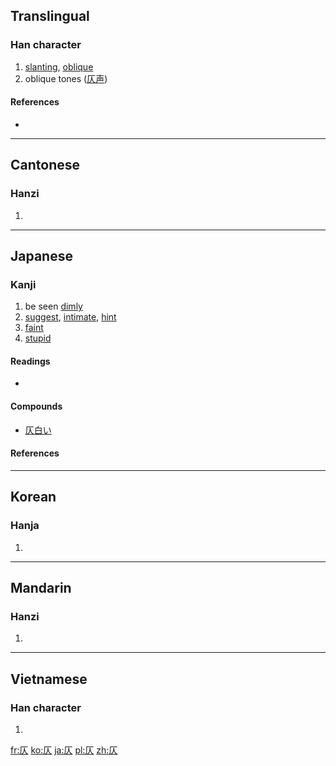 ==Translingual==

===Han character===
{{Han char|rn=9|rad=人|as=02|sn=4|four=7128<sub>0</sub>|canj=一人 (MO)}}

# [[slanting]], [[oblique]]
# oblique tones ([[仄声]])

====References====
* {{Han ref|kx=0091.120|dkj=00352|dj=0193.040|hdz=10103.070|uh=4EC4|ud=20164|bh=A4B7|bd=42167}}

----

==Cantonese==

===Hanzi===
{{yue-hanzi|jyut=|y=jak1}}

# {{defn|Cantonese|sort=人02}}

----

==Japanese==
{{ja-forms|[[仄]]|[[仄]]|[[庂]]}}

===Kanji===
{{ja-kanji|grade=uc|rs=人02}}

# be seen [[dimly]]
# [[suggest]], [[intimate]], [[hint]]
# [[faint]]
# [[stupid]]

====Readings====
* {{ja-readings|on=[[そく]] (soku), [[しょく]] (shoku), [[しき]] (shiki)|kun=[[かたむく]] (katamuku), [[ほのか]] (honoka)}}

====Compounds====
* [[仄白い]]

====References====
{{ja-kref
|jis= 503C
|ku= 4828
|shift= 98BA
|euc= D0BC
|freq= ''not ranked''
|nelson= 815
|newnelson= 107
|halpern= 2946 
|kld= ''not listed''
|heisig= 2153 
|tuttle= 2p2.1 
}}

----

==Korean==

===Hanja===
{{ko-hanja|hangeul=측|rv=cheuk|mr=ch'ŭk}}

# {{defn|Korean|sort=人02}}

----

==Mandarin==

===Hanzi===
{{cmn-hanzi|pin=[[zè]] ([[ze4]])|wg=tse<sup>4</sup>}}

# {{defn|Mandarin|sort=人02}}

----

==Vietnamese==

===Han character===
{{vi-hantu|[[trắc]]|rs=人02}}

# {{defn|Vietnamese|sort=人02}}

[[fr:仄]]
[[ko:仄]]
[[ja:仄]]
[[pl:仄]]
[[zh:仄]]